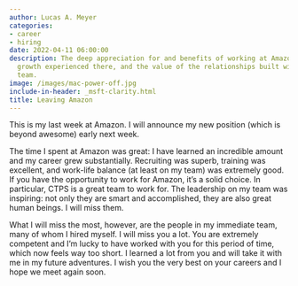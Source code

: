 ```yaml
---
author: Lucas A. Meyer
categories:
- career
- hiring
date: 2022-04-11 06:00:00
description: The deep appreciation for and benefits of working at Amazon, the personal
  growth experienced there, and the value of the relationships built within their
  team.
image: /images/mac-power-off.jpg
include-in-header: _msft-clarity.html
title: Leaving Amazon
---
```

<article data-clarity-region="article">


This is my last week at Amazon. I will announce my new position (which is beyond awesome) early next week. 

The time I spent at Amazon was great: I have learned an incredible amount and my career grew substantially. Recruiting was superb, training was excellent, and work-life balance (at least on my team) was extremely good. If you have the opportunity to work for Amazon, it's a solid choice. In particular, CTPS is a great team to work for. The leadership on my team was inspiring: not only they are smart and accomplished, they are also great human beings. I will miss them.

What I will miss the most, however, are the people in my immediate team, many of whom I hired myself. I will miss you a lot. You are extremely competent and I'm lucky to have worked with you for this period of time, which now feels way too short. I learned a lot from you and will take it with me in my future adventures. I wish you the very best on your careers and I hope we meet again soon.

</article>